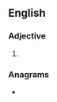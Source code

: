 ==English==

===Adjective===
{{en-adj|louelier|more}}

# {{obsolete spelling of|en|lovely}}

===Anagrams===
* {{anagrams|en|a=ellouy|Youell}}
